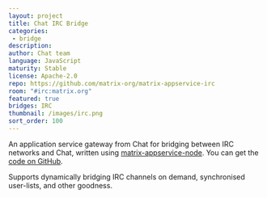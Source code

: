 ```yaml
---
layout: project
title: Chat IRC Bridge
categories: 
 - bridge
description: 
author: Chat team
language: JavaScript
maturity: Stable
license: Apache-2.0
repo: https://github.com/matrix-org/matrix-appservice-irc
room: "#irc:matrix.org"
featured: true
bridges: IRC
thumbnail: /images/irc.png
sort_order: 100
---
```


An application service gateway from Chat for bridging between IRC networks and Chat, written using [matrix-appservice-node](https://github.com/matrix-org/matrix-appservice-node). You can get the [code on GitHub](https://github.com/matrix-org/matrix-appservice-irc).

Supports dynamically bridging IRC channels on demand, synchronised user-lists, and other goodness.
